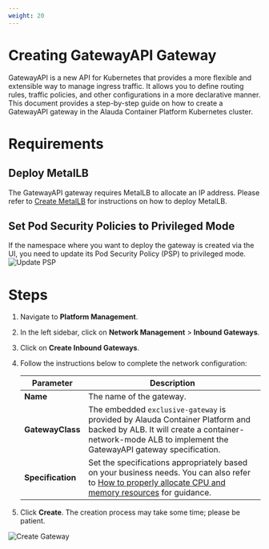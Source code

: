 ```yaml
---
weight: 20
---
```


# Creating GatewayAPI Gateway

GatewayAPI is a new API for Kubernetes that provides a more flexible and extensible way to manage ingress traffic. It allows you to define routing rules, traffic policies, and other configurations in a more declarative manner.  
This document provides a step-by-step guide on how to create a GatewayAPI gateway in the Alauda Container Platform Kubernetes cluster.

# Requirements

## Deploy MetalLB

The GatewayAPI gateway requires MetalLB to allocate an IP address. Please refer to [Create MetalLB](../functions/create_metallb.mdx) for instructions on how to deploy MetalLB.

## Set Pod Security Policies to Privileged Mode

If the namespace where you want to deploy the gateway is created via the UI, you need to update its Pod Security Policy (PSP) to privileged mode.  
![Update PSP](../assets/update_psp.png)

# Steps

1. Navigate to **Platform Management**.
2. In the left sidebar, click on **Network Management** > **Inbound Gateways**.
3. Click on **Create Inbound Gateways**.
4. Follow the instructions below to complete the network configuration:

   | Parameter         | Description                                                                                                                                                                                            |
   | ----------------- | ------------------------------------------------------------------------------------------------------------------------------------------------------------------------------------------------------ |
   | **Name**          | The name of the gateway.                                                                                                                                                                               |
   | **GatewayClass**  | The embedded `exclusive-gateway` is provided by Alauda Container Platform and backed by ALB. It will create a container-network-mode ALB to implement the GatewayAPI gateway specification.            |
   | **Specification** | Set the specifications appropriately based on your business needs. You can also refer to [How to properly allocate CPU and memory resources](../how_to/decide_performance_selection.mdx) for guidance. |

5. Click **Create**. The creation process may take some time; please be patient.

![Create Gateway](../assets/create_gatewayapi_gateway.png)
